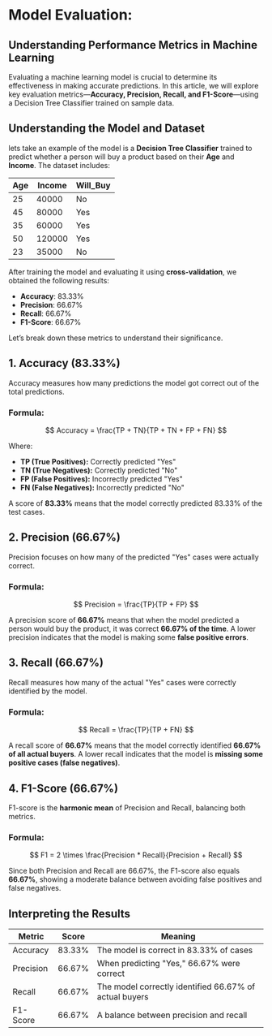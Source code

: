 # Model Evaluation:

## Understanding Performance Metrics in Machine Learning

Evaluating a machine learning model is crucial to determine its effectiveness in making accurate predictions. In this article, we will explore key evaluation metrics—**Accuracy, Precision, Recall, and F1-Score**—using a Decision Tree Classifier trained on sample data.

## **Understanding the Model and Dataset**

lets take an example of the model is a **Decision Tree Classifier** trained to predict whether a person will buy a product based on their **Age** and **Income**. The dataset includes:

| Age | Income | Will_Buy |
| --- | ------ | -------- |
| 25  | 40000  | No       |
| 45  | 80000  | Yes      |
| 35  | 60000  | Yes      |
| 50  | 120000 | Yes      |
| 23  | 35000  | No       |

After training the model and evaluating it using **cross-validation**, we obtained the following results:

- **Accuracy**: 83.33%
- **Precision**: 66.67%
- **Recall**: 66.67%
- **F1-Score**: 66.67%

Let’s break down these metrics to understand their significance.

## **1. Accuracy (83.33%)**

Accuracy measures how many predictions the model got correct out of the total predictions.

### **Formula:**

$$
Accuracy = \frac{TP + TN}{TP + TN + FP + FN}
$$

Where:

- **TP (True Positives):** Correctly predicted "Yes"
- **TN (True Negatives):** Correctly predicted "No"
- **FP (False Positives):** Incorrectly predicted "Yes"
- **FN (False Negatives):** Incorrectly predicted "No"

A score of **83.33%** means that the model correctly predicted 83.33% of the test cases.

## **2. Precision (66.67%)**

Precision focuses on how many of the predicted "Yes" cases were actually correct.

### **Formula:**

$$
Precision = \frac{TP}{TP + FP}
$$

A precision score of **66.67%** means that when the model predicted a person would buy the product, it was correct **66.67% of the time**. A lower precision indicates that the model is making some **false positive errors**.

## **3. Recall (66.67%)**

Recall measures how many of the actual "Yes" cases were correctly identified by the model.

### **Formula:**

$$
Recall = \frac{TP}{TP + FN}
$$

A recall score of **66.67%** means that the model correctly identified **66.67% of all actual buyers**. A lower recall indicates that the model is **missing some positive cases (false negatives)**.

## **4. F1-Score (66.67%)**

F1-score is the **harmonic mean** of Precision and Recall, balancing both metrics.

### **Formula:**

$$
F1 = 2 \times \frac{Precision * Recall}{Precision + Recall}
$$

Since both Precision and Recall are 66.67%, the F1-score also equals **66.67%**, showing a moderate balance between avoiding false positives and false negatives.

## **Interpreting the Results**

| Metric    | Score  | Meaning                                                |
| --------- | ------ | ------------------------------------------------------ |
| Accuracy  | 83.33% | The model is correct in 83.33% of cases                |
| Precision | 66.67% | When predicting "Yes," 66.67% were correct             |
| Recall    | 66.67% | The model correctly identified 66.67% of actual buyers |
| F1-Score  | 66.67% | A balance between precision and recall                 |

```

```
